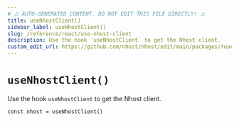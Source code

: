```yaml
---
# ⚠️ AUTO-GENERATED CONTENT. DO NOT EDIT THIS FILE DIRECTLY! ⚠️
title: useNhostClient()
sidebar_label: useNhostClient()
slug: /reference/react/use-nhost-client
description: Use the hook `useNhostClient` to get the Nhost client.
custom_edit_url: https://github.com/nhost/nhost/edit/main/packages/react/src/hooks/common.ts#L45
---
```


# `useNhostClient()`

Use the hook `useNhostClient` to get the Nhost client.

```tsx
const nhost = useNhostClient()
```
